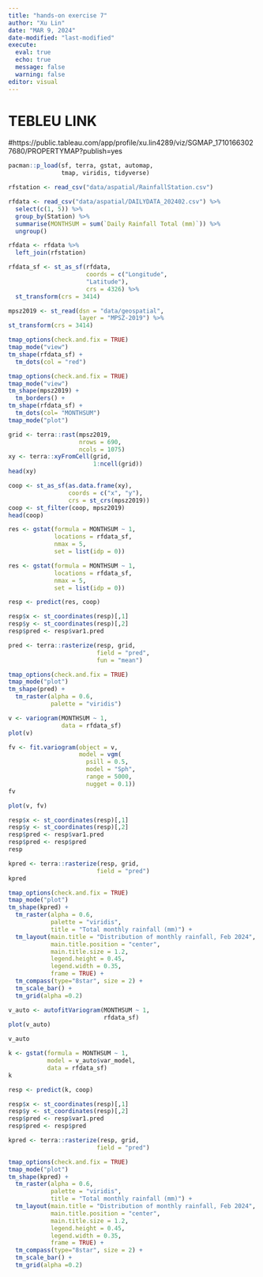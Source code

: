 ```yaml
---
title: "hands-on exercise 7"
author: "Xu Lin"
date: "MAR 9, 2024"
date-modified: "last-modified"
execute: 
  eval: true
  echo: true
  message: false
  warning: false
editor: visual
---
```


# TEBLEU LINK
#https://public.tableau.com/app/profile/xu.lin4289/viz/SGMAP_17101663027680/PROPERTYMAP?publish=yes

```r
pacman::p_load(sf, terra, gstat, automap,
               tmap, viridis, tidyverse)
```

```r
rfstation <- read_csv("data/aspatial/RainfallStation.csv")
```

```r
rfdata <- read_csv("data/aspatial/DAILYDATA_202402.csv") %>%
  select(c(1, 5)) %>% 
  group_by(Station) %>% 
  summarise(MONTHSUM = sum(`Daily Rainfall Total (mm)`)) %>% 
  ungroup()
```

```r
rfdata <- rfdata %>%
  left_join(rfstation)
```

```r
rfdata_sf <- st_as_sf(rfdata,
                      coords = c("Longitude",
                      "Latitude"),
                      crs = 4326) %>%
  st_transform(crs = 3414)
```

```r
mpsz2019 <- st_read(dsn = "data/geospatial",
                    layer = "MPSZ-2019") %>%
st_transform(crs = 3414)
```

```r
tmap_options(check.and.fix = TRUE)
tmap_mode("view")
tm_shape(rfdata_sf) +
  tm_dots(col = "red")
```

```r
tmap_options(check.and.fix = TRUE)
tmap_mode("view")
tm_shape(mpsz2019) +
  tm_borders() +
tm_shape(rfdata_sf) +
  tm_dots(col= "MONTHSUM")
tmap_mode("plot")
```

```r
grid <- terra::rast(mpsz2019,
                    nrows = 690,
                    ncols = 1075)
xy <- terra::xyFromCell(grid,
                        1:ncell(grid))
head(xy)
```

```r
coop <- st_as_sf(as.data.frame(xy), 
                 coords = c("x", "y"),
                 crs = st_crs(mpsz2019))
coop <- st_filter(coop, mpsz2019)
head(coop)
```

```r
res <- gstat(formula = MONTHSUM ~ 1, 
             locations = rfdata_sf, 
             nmax = 5,
             set = list(idp = 0))
```

```r
res <- gstat(formula = MONTHSUM ~ 1, 
             locations = rfdata_sf, 
             nmax = 5,
             set = list(idp = 0))
```

```r
resp <- predict(res, coop)
```

```r
resp$x <- st_coordinates(resp)[,1]
resp$y <- st_coordinates(resp)[,2]
resp$pred <- resp$var1.pred

pred <- terra::rasterize(resp, grid, 
                         field = "pred", 
                         fun = "mean")
```

```r
tmap_options(check.and.fix = TRUE)
tmap_mode("plot")
tm_shape(pred) + 
  tm_raster(alpha = 0.6, 
            palette = "viridis")
```

```r
v <- variogram(MONTHSUM ~ 1, 
               data = rfdata_sf)
plot(v)
```

```r
fv <- fit.variogram(object = v,
                    model = vgm(
                      psill = 0.5, 
                      model = "Sph",
                      range = 5000, 
                      nugget = 0.1))
fv
```

```r
plot(v, fv)
```

```r
resp$x <- st_coordinates(resp)[,1]
resp$y <- st_coordinates(resp)[,2]
resp$pred <- resp$var1.pred
resp$pred <- resp$pred
resp
```

```r
kpred <- terra::rasterize(resp, grid, 
                         field = "pred")
kpred
```

```r
tmap_options(check.and.fix = TRUE)
tmap_mode("plot")
tm_shape(kpred) + 
  tm_raster(alpha = 0.6, 
            palette = "viridis",
            title = "Total monthly rainfall (mm)") +
  tm_layout(main.title = "Distribution of monthly rainfall, Feb 2024",
            main.title.position = "center",
            main.title.size = 1.2,
            legend.height = 0.45, 
            legend.width = 0.35,
            frame = TRUE) +
  tm_compass(type="8star", size = 2) +
  tm_scale_bar() +
  tm_grid(alpha =0.2)
```

```r
v_auto <- autofitVariogram(MONTHSUM ~ 1, 
                           rfdata_sf)
plot(v_auto)
```

```r
v_auto
```

```r
k <- gstat(formula = MONTHSUM ~ 1, 
           model = v_auto$var_model,
           data = rfdata_sf)
k
```

```r
resp <- predict(k, coop)
```

```r
resp$x <- st_coordinates(resp)[,1]
resp$y <- st_coordinates(resp)[,2]
resp$pred <- resp$var1.pred
resp$pred <- resp$pred

kpred <- terra::rasterize(resp, grid, 
                         field = "pred")
```

```r
tmap_options(check.and.fix = TRUE)
tmap_mode("plot")
tm_shape(kpred) + 
  tm_raster(alpha = 0.6, 
            palette = "viridis",
            title = "Total monthly rainfall (mm)") +
  tm_layout(main.title = "Distribution of monthly rainfall, Feb 2024",
            main.title.position = "center",
            main.title.size = 1.2,
            legend.height = 0.45, 
            legend.width = 0.35,
            frame = TRUE) +
  tm_compass(type="8star", size = 2) +
  tm_scale_bar() +
  tm_grid(alpha =0.2)
```











